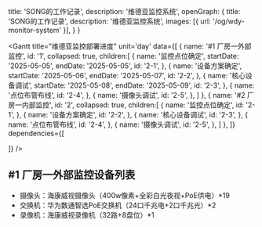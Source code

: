   title: 'SONG的工作记录',
  description: '维德亚监控系统',
  openGraph: {
    title: 'SONG的工作记录',
    description: '维德亚监控系统',
    images: [{ url: '/og/wdy-monitor-system' }],
  }
}

<Gantt 
  title="维德亚监控部署进度" 
  unit='day'
  data={[
    {
      name: '#1 厂房一外部监控',
      id: '1',
      collapsed: true,
      children:[
        {
            name: '监控点位确定',
            startDate: '2025-05-05',
            endDate: '2025-05-05',
            id: '2-1',
        },
        {
            name: '设备方案确定',
            startDate: '2025-05-06',
            endDate: '2025-05-07',
            id: '2-2',
        },
        {
            name: '核心设备调试',
            startDate: '2025-05-08',
            endDate: '2025-05-09',
            id: '2-3',
        },
        {
            name: '点位布管布线',
            id: '2-4',
        },
        {
            name: '摄像头调试',
            id: '2-5',
        },
      ]
    },
    {
      name: '#2 厂房一内部监控',
      id: '2',
      collapsed: true,
      children:[
        {
            name: '监控点位确定',
            id: '2-1',
        },
        {
            name: '设备方案确定',
            id: '2-2',
        },
        {
            name: '核心设备调试',
            id: '2-3',
        },
        {
            name: '点位布管布线',
            id: '2-4',
        },
        {
            name: '摄像头调试',
            id: '2-5',
        },
      ]
    },
  ]}
  dependencies={[
    
  ]}
/>


## \#1 厂房一外部监控设备列表

- 摄像头：海康威视摄像头（400w像素+全彩白光夜视+PoE供电）*19
- 交换机：华为数通智选PoE交换机（24口千兆电+2口千兆光）*2
- 录像机：海康威视录像机（32路+8盘位）*1
